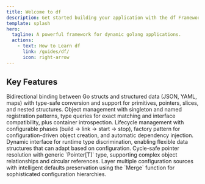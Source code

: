 ```yaml
---
title: Welcome to df
description: Get started building your application with the df Framework.
template: splash
hero:
  tagline: A powerful framework for dynamic golang applications.
  actions:
    - text: How to Learn df
      link: /guides/df/
      icon: right-arrow
---
```




## Key Features

<CardGrid stagger>
  <Card title="Data Binding Foundation" icon="puzzle">
    Bidirectional binding between Go structs and structured data (JSON, YAML, maps) with type-safe conversion and support for primitives, pointers, slices, and nested structures.
  </Card>
  <Card title="Dependency Injection Container" icon="setting">
    Object management with singleton and named registration patterns, type queries for exact matching and interface compatibility, plus container introspection.
  </Card>
  <Card title="Application Orchestration" icon="rocket">
    Lifecycle management with configurable phases (build → link → start → stop), factory pattern for configuration-driven object creation, and automatic dependency injection.
  </Card>
  <Card title="Polymorphic Data Support" icon="random">
    Dynamic interface for runtime type discrimination, enabling flexible data structures that can adapt based on configuration.
  </Card>
  <Card title="Object References" icon="link">
    Cycle-safe pointer resolution with generic `Pointer[T]` type, supporting complex object relationships and circular references.
  </Card>
  <Card title="Configuration Merging" icon="merge">
    Layer multiple configuration sources with intelligent defaults preservation using the `Merge` function for sophisticated configuration hierarchies.
  </Card>
</CardGrid>